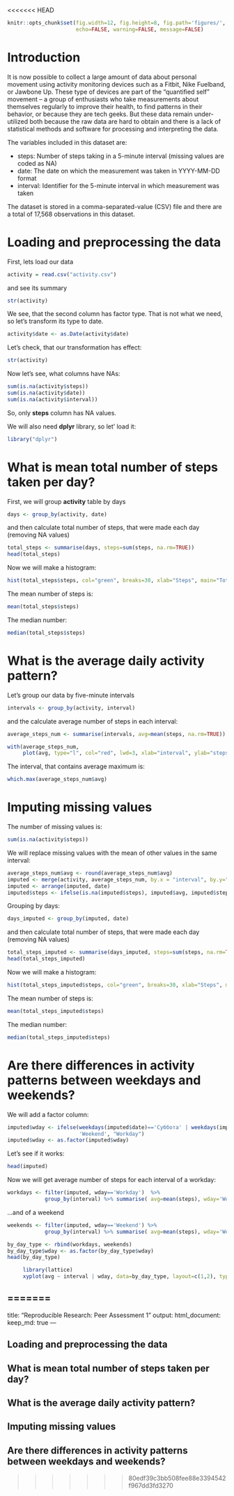 <<<<<<< HEAD
```r
knitr::opts_chunk$set(fig.width=12, fig.height=8, fig.path='figures/',
                      echo=FALSE, warning=FALSE, message=FALSE)
```

# Introduction

It is now possible to collect a large amount of data about personal movement using activity monitoring devices such as a Fitbit, Nike Fuelband, or Jawbone Up. These type of devices are part of the “quantified self” movement – a group of enthusiasts who take measurements about themselves regularly to improve their health, to find patterns in their behavior, or because they are tech geeks. But these data remain under-utilized both because the raw data are hard to obtain and there is a lack of statistical methods and software for processing and interpreting the data.

The variables included in this dataset are:

- steps: Number of steps taking in a 5-minute interval (missing values are coded as NA)
- date: The date on which the measurement was taken in YYYY-MM-DD format
- interval: Identifier for the 5-minute interval in which measurement was taken

The dataset is stored in a comma-separated-value (CSV) file and there are a total of 17,568 observations in this dataset.

# Loading and preprocessing the data

First, lets load our data
```r
activity = read.csv("activity.csv")
```

and see its summary
```r
str(activity)
```
We see, that the second column has factor type. That is not what we need, so let's transform its type to date.
```r
activity$date <- as.Date(activity$date)
```
Let's check, that our transformation has effect:
```r
str(activity)
```

Now let's see, what columns have NAs:
```r
sum(is.na(activity$steps))
sum(is.na(activity$date))
sum(is.na(activity$interval))
```
So, only **steps** column has NA values.

We will also need **dplyr** library, so let' load it:
```r
library("dplyr")
```

# What is mean total number of steps taken per day?

First, we will group **activity** table by days
```r
days <- group_by(activity, date)
```
and then calculate total number of steps, that were made each day (removing NA values)
```r
total_steps <- summarise(days, steps=sum(steps, na.rm=TRUE))
head(total_steps)
```

Now we will make a histogram:
```r
hist(total_steps$steps, col="green", breaks=30, xlab="Steps", main="Total number of steps")
```


The mean number of steps is:
```r
mean(total_steps$steps)
```

The median number:
```r
median(total_steps$steps)
```

# What is the average daily activity pattern?

Let's group our data by five-minute intervals
```r
intervals <- group_by(activity, interval)
```
and the calculate average number of steps in each interval:
```r
average_steps_num <- summarise(intervals, avg=mean(steps, na.rm=TRUE))
```

```r
with(average_steps_num, 
     plot(avg, type="l", col="red", lwd=3, xlab="interval", ylab="steps", main="Average # of steps by interval"))
```

The interval, that contains average maximum is:
```r
which.max(average_steps_num$avg)
```

# Imputing missing values

The number of missing values is:
```r
sum(is.na(activity$steps))
```

We will replace missing values with the mean of other values in the same interval:
```r
average_steps_num$avg <- round(average_steps_num$avg)
imputed <- merge(activity, average_steps_num, by.x = "interval", by.y="interval")
imputed <- arrange(imputed, date)
imputed$steps <- ifelse(is.na(imputed$steps), imputed$avg, imputed$steps)
```

Grouping by days:
```r
days_imputed <- group_by(imputed, date)
```
and then calculate total number of steps, that were made each day (removing NA values)
```r
total_steps_imputed <- summarise(days_imputed, steps=sum(steps, na.rm=TRUE))
head(total_steps_imputed)
```
Now we will make a histogram:
```r
hist(total_steps_imputed$steps, col="green", breaks=30, xlab="Steps", main="Total number of steps")
```


The mean number of steps is:
```r
mean(total_steps_imputed$steps)
```

The median number:
```r
median(total_steps_imputed$steps)
```

# Are there differences in activity patterns between weekdays and weekends?

We will add a factor column:
```r
imputed$wday <- ifelse(weekdays(imputed$date)=='Суббота' | weekdays(imputed$date)=='Воскресенье', 
                       'Weekend', "Workday")
imputed$wday <- as.factor(imputed$wday)
```

Let's see if it works:
```r
head(imputed)
```

Now we will get average number of steps for each interval of a workday:
```r
workdays <- filter(imputed, wday=='Workday')  %>% 
            group_by(interval) %>% summarise( avg=mean(steps), wday='Workday')
```

...and of a weekend

```r
weekends <- filter(imputed, wday=='Weekend') %>% 
            group_by(interval) %>% summarise( avg=mean(steps), wday='Weekend')
```

```r
by_day_type <- rbind(workdays, weekends)
by_day_type$wday <- as.factor(by_day_type$wday)
head(by_day_type)
```


```r
     library(lattice)
     xyplot(avg ~ interval | wday, data=by_day_type, layout=c(1,2), type="l")
```
=======
---
title: "Reproducible Research: Peer Assessment 1"
output: 
  html_document:
    keep_md: true
---


## Loading and preprocessing the data



## What is mean total number of steps taken per day?



## What is the average daily activity pattern?



## Imputing missing values



## Are there differences in activity patterns between weekdays and weekends?
>>>>>>> 80edf39c3bb508fee88e3394542f967dd3fd3270
